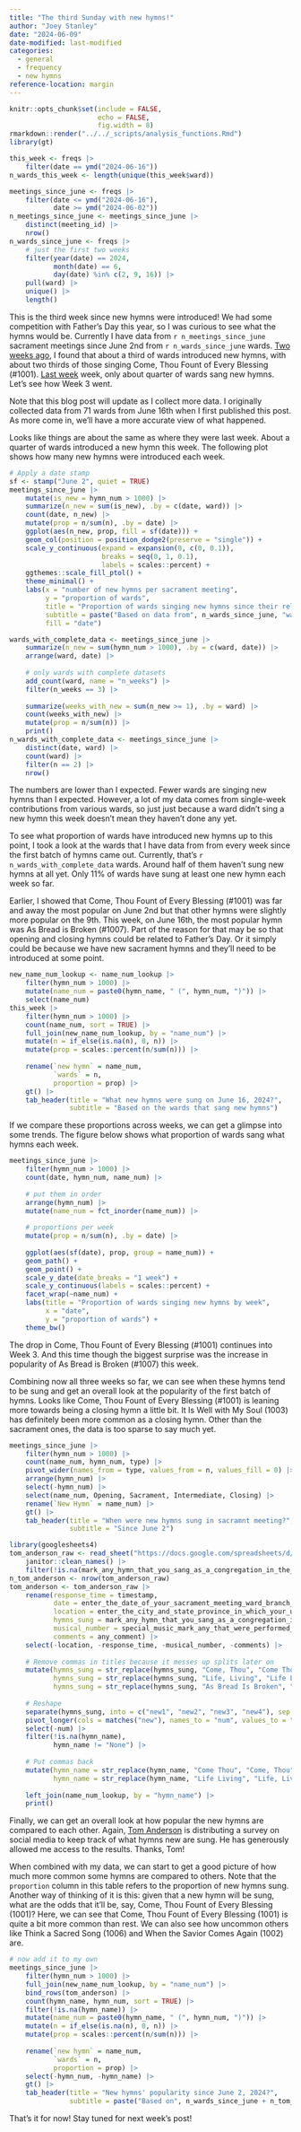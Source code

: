 ```yaml
---
title: "The third Sunday with new hymns!"
author: "Joey Stanley"
date: "2024-06-09"
date-modified: last-modified
categories: 
  - general
  - frequency
  - new hymns
reference-location: margin
---
```


```r
knitr::opts_chunk$set(include = FALSE,
                      echo = FALSE,
                      fig.width = 8)
rmarkdown::render("../../_scripts/analysis_functions.Rmd")
library(gt)
```

 

```r
this_week <- freqs |> 
    filter(date == ymd("2024-06-16"))
n_wards_this_week <- length(unique(this_week$ward))
```

```r
meetings_since_june <- freqs |> 
    filter(date <= ymd("2024-06-16"),
           date >= ymd("2024-06-02"))
n_meetings_since_june <- meetings_since_june |> 
    distinct(meeting_id) |> 
    nrow()
n_wards_since_june <- freqs |> 
    # just the first two weeks
    filter(year(date) == 2024,
           month(date) == 6,
           day(date) %in% c(2, 9, 16)) |> 
    pull(ward) |> 
    unique() |> 
    length()
```

This is the third week since new hymns were introduced! We had some competition with Father's Day this year, so I was curious to see what the hymns would be. Currently I have data from `r n_meetings_since_june` sacrament meetings since June 2nd from `r n_wards_since_june` wards. [Two weeks ago](/posts/new_hymns_week1), I found that about a third of wards introduced new hymns, with about two thirds of those singing <hymn>Come, Thou Fount of Every Blessing (#1001)</hymn>. [Last week](/posts/new_hymns_week2) week, only about quarter of wards sang new hymns. Let's see how Week 3 went.

::: callout-note
Note that this blog post will update as I collect more data. I originally collected data from 71 wards from June 16th when I first published this post. As more come in, we'll have a more accurate view of what happened. 
:::

Looks like things are about the same as where they were last week. About a quarter of wards introduced a new hymn this week. The following plot shows how many new hymns were introduced each week.

```r
# Apply a date stamp
sf <- stamp("June 2", quiet = TRUE)
meetings_since_june |> 
    mutate(is_new = hymn_num > 1000) |> 
    summarize(n_new = sum(is_new), .by = c(date, ward)) |>
    count(date, n_new) |> 
    mutate(prop = n/sum(n), .by = date) |>
    ggplot(aes(n_new, prop, fill = sf(date))) + 
    geom_col(position = position_dodge2(preserve = "single")) + 
    scale_y_continuous(expand = expansion(0, c(0, 0.1)),
                       breaks = seq(0, 1, 0.1),
                       labels = scales::percent) + 
    ggthemes::scale_fill_ptol() + 
    theme_minimal() + 
    labs(x = "number of new hymns per sacrament meeting",
         y = "proportion of wards",
         title = "Proportion of wards singing new hymns since their release",
         subtitle = paste("Based on data from", n_wards_since_june, "wards"),
         fill = "date")
```

```r
wards_with_complete_data <- meetings_since_june |> 
    summarize(n_new = sum(hymn_num > 1000), .by = c(ward, date)) |> 
    arrange(ward, date) |> 
    
    # only wards with complete datasets
    add_count(ward, name = "n_weeks") |> 
    filter(n_weeks == 3) |> 
    
    summarize(weeks_with_new = sum(n_new >= 1), .by = ward) |> 
    count(weeks_with_new) |> 
    mutate(prop = n/sum(n)) |> 
    print()
n_wards_with_complete_data <- meetings_since_june |> 
    distinct(date, ward) |> 
    count(ward) |> 
    filter(n == 2) |> 
    nrow()
```

The numbers are lower than I expected. Fewer wards are singing new hymns than I expected. However, a lot of my data comes from single-week contributions from various wards, so just just because a ward didn't sing a new hymn this week doesn't mean they haven't done any yet. 

To see what proportion of wards have introduced new hymns up to this point, I took a look at the wards that I have data from from every week since the first batch of hymns came out. Currently, that's `r n_wards_with_complete_data` wards. Around half of them haven't sung new hymns at all yet. Only 11% of wards have sung at least one new hymn each week so far.

Earlier, I showed that <hymn>Come, Thou Fount of Every Blessing (#1001)</hymn> was far and away the most popular on June 2nd but that other hymns were slightly more popular on the 9th. This week, on June 16th, the most popular hymn was <hymn>As Bread is Broken (#1007)</hymn>. Part of the reason for that may be so that opening and closing hymns could be related to Father's Day. Or it simply could be because we have new sacrament hymns and they'll need to be introduced at some point. 

```r
new_name_num_lookup <- name_num_lookup |> 
    filter(hymn_num > 1000) |> 
    mutate(name_num = paste0(hymn_name, " (", hymn_num, ")")) |> 
    select(name_num)
this_week |> 
    filter(hymn_num > 1000) |> 
    count(name_num, sort = TRUE) |> 
    full_join(new_name_num_lookup, by = "name_num") |>
    mutate(n = if_else(is.na(n), 0, n)) |> 
    mutate(prop = scales::percent(n/sum(n))) |>
    
    rename(`new hymn` = name_num,
           `wards` = n,
           proportion = prop) |> 
    gt() |> 
    tab_header(title = "What new hymns were sung on June 16, 2024?",
               subtitle = "Based on the wards that sang new hymns")
```

If we compare these proportions across weeks, we can get a glimpse into some trends. The figure below shows what proportion of wards sang what hymns each week.

```r
meetings_since_june |> 
    filter(hymn_num > 1000) |> 
    count(date, hymn_num, name_num) |> 
    
    # put them in order
    arrange(hymn_num) |> 
    mutate(name_num = fct_inorder(name_num)) |> 
    
    # proportions per week
    mutate(prop = n/sum(n), .by = date) |> 
    
    ggplot(aes(sf(date), prop, group = name_num)) + 
    geom_path() + 
    geom_point() + 
    scale_y_date(date_breaks = "1 week") + 
    scale_y_continuous(labels = scales::percent) + 
    facet_wrap(~name_num) + 
    labs(title = "Proportion of wards singing new hymns by week",
         x = "date",
         y = "proportion of wards") + 
    theme_bw()

```

The drop in <hymn>Come, Thou Fount of Every Blessing (#1001)</hymn> continues into Week 3. And this time though the biggest surprise was the increase in popularity of <hymn>As Bread is Broken (#1007)</hymn> this week. 

Combining now all three weeks so far, we can see when these hymns tend to be sung and get an overall look at the popularity of the first batch of hymns. Looks like <hymn>Come, Thou Fount of Every Blessing (#1001)</hymn> is leaning more towards being a closing hymn a little bit. <hymn>It Is Well with My Soul (1003)</hymn> has definitely been more common as a closing hymn. Other than the sacrament ones, the data is too sparse to say much yet. 

```r
meetings_since_june |> 
    filter(hymn_num > 1000) |> 
    count(name_num, hymn_num, type) |> 
    pivot_wider(names_from = type, values_from = n, values_fill = 0) |> 
    arrange(hymn_num) |> 
    select(-hymn_num) |> 
    select(name_num, Opening, Sacrament, Intermediate, Closing) |> 
    rename(`New Hymn` = name_num) |> 
    gt() |> 
    tab_header(title = "When were new hymns sung in sacramnt meeting?",
               subtitle = "Since June 2")
```


```r
library(googlesheets4)
tom_anderson_raw <- read_sheet("https://docs.google.com/spreadsheets/d/13MQxbIsxvmbsd5ZXkBTxPZ_MY_1WT78t94i6_qMLSpg/edit?gid=119625559#gid=119625559") |> 
    janitor::clean_names() |> 
    filter(!is.na(mark_any_hymn_that_you_sang_as_a_congregation_in_the_meeting_on_the_date_listed_above))
n_tom_anderson <- nrow(tom_anderson_raw)
tom_anderson <- tom_anderson_raw |> 
    rename(response_time = timestamp,
           date = enter_the_date_of_your_sacrament_meeting_ward_branch_conference_stake_conference_or_other_meeting,
           location = enter_the_city_and_state_province_in_which_your_unit_meets_or_city_and_country, 
           hymns_sung = mark_any_hymn_that_you_sang_as_a_congregation_in_the_meeting_on_the_date_listed_above,
           musical_number = special_music_mark_any_that_were_performed_as_a_special_musical_number_vocal_or_instrumental,
           comments = any_comment) |> 
    select(-location, -response_time, -musical_number, -comments) |> 
    
    # Remove commas in titles because it messes up splits later on
    mutate(hymns_sung = str_replace(hymns_sung, "Come, Thou", "Come Thou"),
           hymns_sung = str_replace(hymns_sung, "Life, Living", "Life Living"),
           hymns_sung = str_replace(hymns_sung, "As Bread Is Broken", "As Bread is Broken")) |> 
    
    # Reshape
    separate(hymns_sung, into = c("new1", "new2", "new3", "new4"), sep = ", ", fill = "right") |> 
    pivot_longer(cols = matches("new"), names_to = "num", values_to = "hymn_name") |> 
    select(-num) |> 
    filter(!is.na(hymn_name),
           hymn_name != "None") |> 
    
    # Put commas back
    mutate(hymn_name = str_replace(hymn_name, "Come Thou", "Come, Thou"),
           hymn_name = str_replace(hymn_name, "Life Living", "Life, Living")) |> 
    
    left_join(name_num_lookup, by = "hymn_name") |> 
    print()
```

Finally, we can get an overall look at how popular the new hymns are compared to each other. Again, [Tom Anderson](https://docs.google.com/forms/d/e/1FAIpQLSeU1a0RH6RwfM3KmkdopDXtxXqPgmDfOVZKhs8PO2EcjOukhQ/viewform) is distributing a survey on social media to keep track of what hymns new are sung. He has generously allowed me access to the results. Thanks, Tom! 

When combined with my data, we can start to get a good picture of how much more common some hymns are compared to others. Note that the `proportion` column in this table refers to the proportion of new hymns sung. Another way of thinking of it is this: given that a new hymn will be sung, what are the odds that it'll be, say, <hymn>Come, Thou Fount of Every Blessing (1001)</hymn>? Here, we can see that <hymn>Come, Thou Fount of Every Blessing (1001)</hymn> is quite a bit more common than rest. We can also see how uncommon others like <hymn>Think a Sacred Song (1006)</hymn> and <hymn>When the Savior Comes Again (1002)</hymn> are. 


```r
# now add it to my own
meetings_since_june |> 
    filter(hymn_num > 1000) |> 
    full_join(new_name_num_lookup, by = "name_num") |>
    bind_rows(tom_anderson) |> 
    count(hymn_name, hymn_num, sort = TRUE) |> 
    filter(!is.na(hymn_name)) |> 
    mutate(name_num = paste0(hymn_name, " (", hymn_num, ")")) |> 
    mutate(n = if_else(is.na(n), 0, n)) |> 
    mutate(prop = scales::percent(n/sum(n))) |>
    
    rename(`new hymn` = name_num,
           `wards` = n,
           proportion = prop) |> 
    select(-hymn_num, -hymn_name) |> 
    gt() |> 
    tab_header(title = "New hymns' popularity since June 2, 2024?",
               subtitle = paste("Based on", n_wards_since_june + n_tom_anderson, "sacrament meetings that had new hymns"))
```



That's it for now! Stay tuned for next week's post!